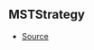 ## MSTStrategy



- [Source](https://github.com/Androz2091/discord-player/blob/28ec2ed/packages/equalizer/src/audio/MonoStereoTransformer.ts#L9)